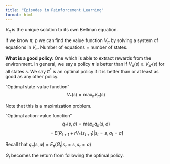 ```yaml
---
title: "Episodes in Reinforcement Learning"
format: html
---
```


$V_\pi$ is the unique solution to its own Bellman equation. 

If we know $\pi$, p we can find the value function $V_\pi$ by solving a system of equations in $V_\pi$. 
Number of equations = number of states.

**What is a good policy:** One which is able to extract rewards from the environment.
In general, we say a policy $\pi$ is better than if $V_\pi(s) \geq V_{\pi'}(s)$ for all states $s$.
We say $\pi^*$ is an optimal policy if it is better than or at least as good as any other policy.

"Optimal state-value function"
$$V_*(s) = \max_\pi V_\pi(s)$$

Note that this is a maximization problem.

"Optimal action-value function"
$$q_*(s, a) = \max_\pi q_\pi(s, a)$$
$$ = E[R_{t+1} + r V_*(s_{t+1}) | s_t = s, a_t = a]$$

Recall that $q_\pi(s, a) = E_\pi(G_t | s_t = s, a_t = a)$

$G_t$ becomes the return from following the optimal policy.